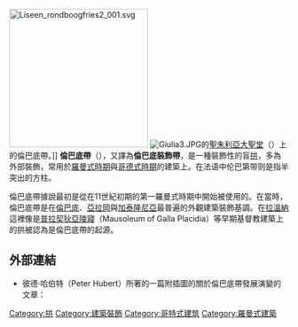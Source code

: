 {{noteTA
|T=zh-hans:伦巴第帶; zh-hant:倫巴底帶;
|1=zh-hans:伦巴第; zh-hant:倫巴底;
|2=zh-hans:阿拉贡; zh-hk:阿拉貢; zh-tw:亞拉岡
|3=zh-hans:加泰罗尼亚; zh-hk:加泰羅尼亞; zh-tw:加泰隆尼亞
|4=zh-hans:拉韦纳;zh-hk:拉文納;zh-tw:拉溫納;
}}
[[File:Liseen_rondboogfries2_001.svg|250px]]
[[Image:Giulia3.JPG|right]]的[[聖朱利亞大聖堂|聖朱利亞大聖堂]]（{{lang-it|Basilica di Santa Giulia}}）上的倫巴底帶。]]
{{Commonscat|Lombard bands}}
'''倫巴底帶'''（{{lang|en|Lombard band}}），又譯為'''倫巴底裝飾帶'''，是一種裝飾性的盲[[拱|拱]]，多為外部裝飾，常用於[[羅曼式建築|羅曼式時期]]與[[哥德式建築|哥德式時期]]的建築上。在法语中伦巴第带则是指半突出的方柱。

倫巴底帶據說最初是從在11世紀初期的第一羅曼式時期中開始被使用的。在當時，倫巴底帶是在[[倫巴底|倫巴底]]、[[阿拉贡自治区|亞拉岡]]與[[加泰隆尼亞|加泰隆尼亞]]最普遍的外觀建築裝飾基調。在[[拉文納|拉溫納]]這裡像是[[普拉契狄亞陵寢|普拉契狄亞陵寢]]（Mausoleum of Galla Placidia）等早期基督教建築上的拱被認為是倫巴底帶的起源。

==外部連結==
*彼德·哈伯特（Peter Hubert）所著的一篇附插圖的關於倫巴底帶發展演變的文章：[http://www.green-man-of-cercles.org/articles/the_developments_of_lombard_bands.pdf ] {{Wayback|url=http://www.green-man-of-cercles.org/articles/the_developments_of_lombard_bands.pdf |date=20160303170000 }}

{{建築小作品}}

[[Category:拱|Category:拱]]
[[Category:建築裝飾|Category:建築裝飾]]
[[Category:哥特式建筑|Category:哥特式建筑]]
[[Category:羅曼式建築|Category:羅曼式建築]]
